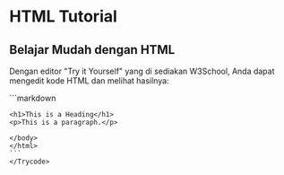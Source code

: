 # HTML Tutorial

## Belajar Mudah dengan HTML

Dengan editor "Try it Yourself" yang di sediakan W3School, Anda dapat mengedit kode HTML dan melihat hasilnya:



<div >
<Trycode code_source="https://www.w3schools.com/html/tryit.asp?filename=tryhtml_intro">
    ```markdown
    <!DOCTYPE html>
    <html>
    <head>
    <title>Page Title</title>
    </head>
    <body>

    <h1>This is a Heading</h1>
    <p>This is a paragraph.</p>

    </body>
    </html>
    ```
    </Trycode>
</div>


